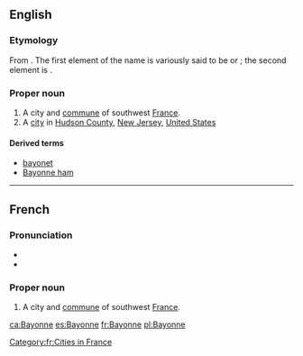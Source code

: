 ==English==
{{wikipedia}}

===Etymology===
From {{etyl|fr|en}}. The first element of the name is variously said to be {{etyl|eu|en}} or {{etyl|la|en}}; the second element is {{etyl|eu|en}} {{m|en|on||good}}.

===Proper noun===
{{en-proper noun}}

# A city and [[commune]] of southwest [[France]].
# A [[city]] in [[Hudson County]], [[New Jersey]], [[United States]]

====Derived terms====
* [[bayonet]]
* [[Bayonne ham]]

{{topics|en|Cities in France|Cities in the United States of America}}

----

==French==

===Pronunciation===
* {{IPA|/bajɔn/|lang=fr}}
* {{audio|Fr-Paris--Bayonne.ogg|Audio (Paris)|lang=fr}}

===Proper noun===
{{fr-proper noun}}

# A city and [[commune]] of southwest [[France]].

[[Category:fr:Cities in France]]

[[ca:Bayonne]]
[[es:Bayonne]]
[[fr:Bayonne]]
[[pl:Bayonne]]